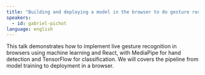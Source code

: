 ```yaml
---
title: "Building and deploying a model in the browser to do gesture recognition"
speakers:
  - id: gabriel-pichot
language: english
---
```


This talk demonstrates how to implement live gesture recognition in browsers
using machine learning and React, with MediaPipe for hand detection and
TensorFlow for classification. We will covers the pipeline from model training
to deployment in a browser.
